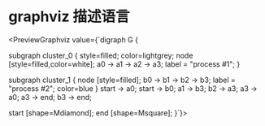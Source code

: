 
# graphviz 描述语言


<PreviewGraphviz value={`digraph G {

  subgraph cluster_0 {
    style=filled;
    color=lightgrey;
    node [style=filled,color=white];
    a0 -> a1 -> a2 -> a3;
    label = "process #1";
  }

  subgraph cluster_1 {
    node [style=filled];
    b0 -> b1 -> b2 -> b3;
    label = "process #2";
    color=blue
  }
  start -> a0;
  start -> b0;
  a1 -> b3;
  b2 -> a3;
  a3 -> a0;
  a3 -> end;
  b3 -> end;

  start [shape=Mdiamond];
  end [shape=Msquare];
}`}></PreviewGraphviz>